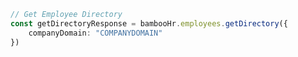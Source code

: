 ```typescript index.ts
// Get Employee Directory
const getDirectoryResponse = bambooHr.employees.getDirectory({
    companyDomain: "COMPANYDOMAIN"
})
```
